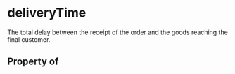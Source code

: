 # deliveryTime

The total delay between the receipt of the order and the goods reaching the final customer.

## Property of



